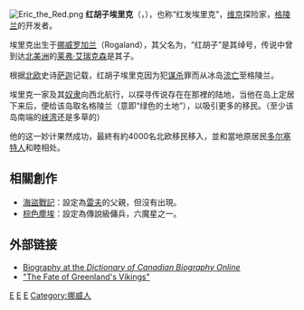 {{noteTA
|T=zh-hans:红胡子埃里克; zh-hant:紅鬍子艾瑞克;
|1=zh-hans:埃里克; zh-hant:艾瑞克;
}}
[[File:Eric_the_Red.png|thumb]]
'''红胡子埃里克'''（{{lang-non|Eiríkr hinn rauði}}，{{bd|950年||1003年|catIdx=E}}），也称“红发埃里克”，[[维京|维京]]探险家，[[格陵兰|格陵兰]]的开发者。

埃里克出生于[[挪威|挪威]][[罗加兰|罗加兰]]（Rogaland），其父名为{{lang|non|Þorvaldr Ásvaldsson}}，“红胡子”是其绰号，传说中曾到达[[北美洲|北美洲]]的[[莱弗·艾瑞克森|莱弗·艾瑞克森]]是其子。

根据[[北欧|北欧]]史诗[[萨迦|萨迦]]记载，红胡子埃里克因为犯[[谋杀|谋杀]]罪而从冰岛[[流亡|流亡]]至格陵兰。

埃里克一家及其[[奴隶|奴隶]]向西北航行，以探寻传说存在在那裡的陆地，当他在岛上定居下来后，便给该岛取名格陵兰（意即“绿色的土地”），以吸引更多的移民。（至少该岛南端的[[峡湾|峡湾]]还是多草的）

他的这一妙计果然成功，最終有約4000名北欧移民移入，並和當地原居民[[多尔塞特文化|多尔塞特人]]和睦相处。

== 相關創作 ==
*[[海盜戰記|海盜戰記]]：設定為[[萊夫·埃里克松|雷夫]]的父親，但沒有出現。
*[[棕色塵埃|棕色塵埃]]：設定為傳說級傭兵，六魔星之一。

== 外部链接 ==
* [http://www.biographi.ca/EN/ShowBio.asp?BioId=34329 Biography at the ''Dictionary of Canadian Biography Online'']
* [http://www.archaeology.org/online/features/greenland/ "The Fate of Greenland's Vikings"]

{{Authority control}}
[[Category:探险家|E]]
[[Category:航海家|E]]
[[Category:維京人|E]]
[[Category:挪威人|Category:挪威人]]